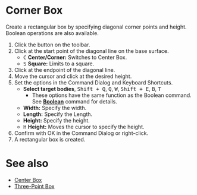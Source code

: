 
# Corner Box

<Reference shortcut='Shift + B' command='Corner Box' button='Toolbar' />

Create a rectangular box by specifying diagonal corner points and height. Boolean operations are also available.

1. Click the button <ButtonIcon type="button-corner-box" /> on the toolbar.
2. Click at the start point of the diagonal line on the base surface.
   - <kbd>C</kbd> **Center/Corner:** Switches to Center Box.
   - <kbd>S</kbd> **Square:** Limits to a square.
3. Click at the endpoint of the diagonal line.
4. Move the cursor and click at the desired height.
5. Set the options in the Command Dialog and Keyboard Shortcuts.
   - **Select target bodies**, <kbd>Shift + Q</kbd>, <kbd>Q</kbd>, <kbd>W</kbd>, <kbd>Shift + E</kbd>, <kbd>B</kbd>, <kbd>T</kbd>
      - These options have the same function as the Boolean command. See [**Boolean**](../solid/boolean) command for details.
   - **Width:** Specify the width.
   - **Length:** Specify the Length.
   - **Height:** Specify the height.
   - <kbd>H</kbd> **Height:** Moves the cursor to specify the height.
6. Confirm with OK in the Command Dialog or right-click.
7. A rectangular box is created.

<VideoPlayer fileName="corner-box"/>

# See also

- [Center Box](./center-box)
- [Three-Point Box](./three-point-box)













